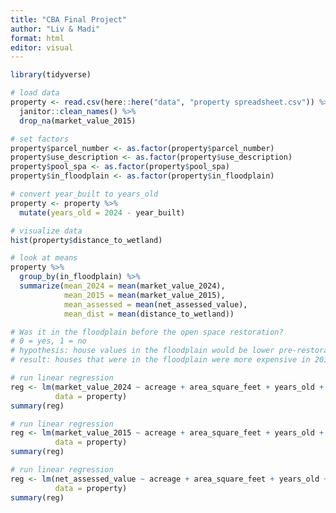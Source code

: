 ```yaml
---
title: "CBA Final Project"
author: "Liv & Madi"
format: html
editor: visual
---
```


```r
library(tidyverse)
```

```r
# load data
property <- read.csv(here::here("data", "property spreadsheet.csv")) %>% 
  janitor::clean_names() %>% 
  drop_na(market_value_2015)
```

```r
# set factors
property$parcel_number <- as.factor(property$parcel_number)
property$use_description <- as.factor(property$use_description)
property$pool_spa <- as.factor(property$pool_spa)
property$in_floodplain <- as.factor(property$in_floodplain)

# convert year_built to years_old
property <- property %>% 
  mutate(years_old = 2024 - year_built)
```

```r
# visualize data
hist(property$distance_to_wetland)
```

```r
# look at means
property %>% 
  group_by(in_floodplain) %>% 
  summarize(mean_2024 = mean(market_value_2024),
            mean_2015 = mean(market_value_2015),
            mean_assessed = mean(net_assessed_value),
            mean_dist = mean(distance_to_wetland))

# Was it in the floodplain before the open space restoration? 
# 0 = yes, 1 = no
# hypothesis: house values in the floodplain would be lower pre-restoration and about similar post-restoration
# result: houses that were in the floodplain were more expensive in 2015 and in 2024 (but is this difference significant?)
```



```r
# run linear regression
reg <- lm(market_value_2024 ~ acreage + area_square_feet + years_old + number_bedrooms + number_bathrooms + number_fireplaces + garage + pool_spa + distance_to_wetland + in_floodplain,
          data = property)
summary(reg)
```


```r
# run linear regression
reg <- lm(market_value_2015 ~ acreage + area_square_feet + years_old + number_bedrooms + number_bathrooms + number_fireplaces + garage + pool_spa + distance_to_wetland + in_floodplain,
          data = property)
summary(reg)
```


```r
# run linear regression
reg <- lm(net_assessed_value ~ acreage + area_square_feet + years_old + number_bedrooms + number_bathrooms + number_fireplaces + garage + pool_spa + distance_to_wetland + in_floodplain,
          data = property)
summary(reg)
```

